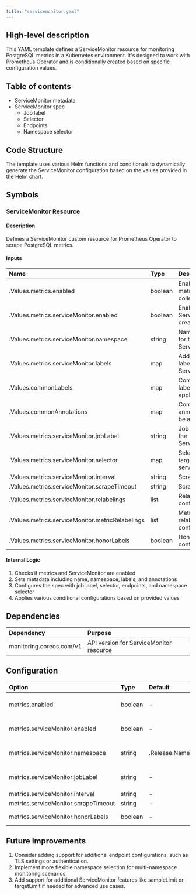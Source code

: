 ```yaml
---
title: "servicemonitor.yaml"
---
```


## High-level description
This YAML template defines a ServiceMonitor resource for monitoring PostgreSQL metrics in a Kubernetes environment. It's designed to work with Prometheus Operator and is conditionally created based on specific configuration values.

## Table of contents
- ServiceMonitor metadata
- ServiceMonitor spec
  - Job label
  - Selector
  - Endpoints
  - Namespace selector

## Code Structure
The template uses various Helm functions and conditionals to dynamically generate the ServiceMonitor configuration based on the values provided in the Helm chart.

## Symbols

### ServiceMonitor Resource
#### Description
Defines a ServiceMonitor custom resource for Prometheus Operator to scrape PostgreSQL metrics.

#### Inputs
| Name | Type | Description |
|:-----|:-----|:------------|
| .Values.metrics.enabled | boolean | Enables metrics collection |
| .Values.metrics.serviceMonitor.enabled | boolean | Enables ServiceMonitor creation |
| .Values.metrics.serviceMonitor.namespace | string | Namespace for the ServiceMonitor |
| .Values.metrics.serviceMonitor.labels | map | Additional labels for the ServiceMonitor |
| .Values.commonLabels | map | Common labels to be applied |
| .Values.commonAnnotations | map | Common annotations to be applied |
| .Values.metrics.serviceMonitor.jobLabel | string | Job label for the ServiceMonitor |
| .Values.metrics.serviceMonitor.selector | map | Selector for targeting services |
| .Values.metrics.serviceMonitor.interval | string | Scrape interval |
| .Values.metrics.serviceMonitor.scrapeTimeout | string | Scrape timeout |
| .Values.metrics.serviceMonitor.relabelings | list | Relabeling configurations |
| .Values.metrics.serviceMonitor.metricRelabelings | list | Metric relabeling configurations |
| .Values.metrics.serviceMonitor.honorLabels | boolean | Honor labels configuration |

#### Internal Logic
1. Checks if metrics and ServiceMonitor are enabled
2. Sets metadata including name, namespace, labels, and annotations
3. Configures the spec with job label, selector, endpoints, and namespace selector
4. Applies various conditional configurations based on provided values

## Dependencies
| Dependency | Purpose |
|:-----------|:--------|
| monitoring.coreos.com/v1 | API version for ServiceMonitor resource |

## Configuration
| Option | Type | Default | Description |
|:-------|:-----|:--------|:------------|
| metrics.enabled | boolean | - | Enables metrics collection |
| metrics.serviceMonitor.enabled | boolean | - | Enables ServiceMonitor creation |
| metrics.serviceMonitor.namespace | string | .Release.Namespace | Namespace for the ServiceMonitor |
| metrics.serviceMonitor.jobLabel | string | - | Job label for the ServiceMonitor |
| metrics.serviceMonitor.interval | string | - | Scrape interval |
| metrics.serviceMonitor.scrapeTimeout | string | - | Scrape timeout |
| metrics.serviceMonitor.honorLabels | boolean | - | Honor labels configuration |

## Future Improvements
1. Consider adding support for additional endpoint configurations, such as TLS settings or authentication.
2. Implement more flexible namespace selection for multi-namespace monitoring scenarios.
3. Add support for additional ServiceMonitor features like sampleLimit or targetLimit if needed for advanced use cases.